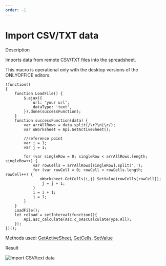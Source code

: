 ```yaml
---
order: -1
---
```

# [](/plugin/macrosamples/)Import CSV/TXT data

Description

Imports data from remote CSV/TXT files into the spreadsheet.

This macro is operational only with the desktop versions of the ONLYOFFICE editors.

```
(function() 
{
    function LoadFile() {
        $.ajax({
            url: 'your url',
            dataType: 'text',
        }).done(successFunction);
    }
    function successFunction(data) {
        var arrAllRows = data.split(/\r?\n|\r/);
        var oWorksheet = Api.GetActiveSheet();

        //reference point
        var i = 1;
        var j = 1;

        for (var singleRow = 0; singleRow < arrAllRows.length; singleRow++) {
            var rowCells = arrAllRows[singleRow].split(',');
            for (var rowCell = 0; rowCell < rowCells.length; rowCell++) {
               oWorksheet.GetCells(i,j).SetValue(rowCells[rowCell]);
                j = j + 1;
            }
            i = i + 1;
            j = 1;
        }
    }
    LoadFile();
    let reload = setInterval(function(){
        Api.asc_calculate(Asc.c_oAscCalculateType.All);
    });
})();
```

Methods used: [GetActiveSheet](/docbuilder/spreadsheetapi/api/getactivesheet), [GetCells](/docbuilder/spreadsheetapi/apiworksheet/getcells), [SetValue](/docbuilder/spreadsheetapi/apirange/setvalue)

Result

![Import CSV/text data](/content/img/plugins/import-csv-macro.png)
